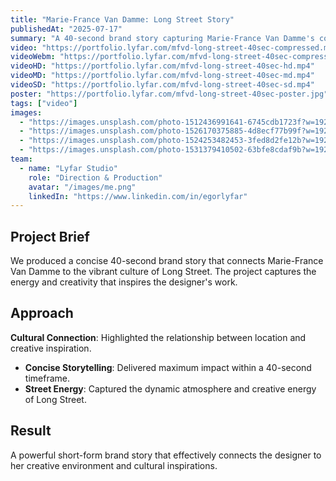 ```yaml
---
title: "Marie-France Van Damme: Long Street Story"
publishedAt: "2025-07-17"
summary: "A 40-second brand story capturing Marie-France Van Damme's connection to Long Street and its cultural significance."
video: "https://portfolio.lyfar.com/mfvd-long-street-40sec-compressed.mp4"
videoWebm: "https://portfolio.lyfar.com/mfvd-long-street-40sec-compressed.webm"
videoHD: "https://portfolio.lyfar.com/mfvd-long-street-40sec-hd.mp4"
videoMD: "https://portfolio.lyfar.com/mfvd-long-street-40sec-md.mp4"
videoSD: "https://portfolio.lyfar.com/mfvd-long-street-40sec-sd.mp4"
poster: "https://portfolio.lyfar.com/mfvd-long-street-40sec-poster.jpg"
tags: ["video"]
images:
  - "https://images.unsplash.com/photo-1512436991641-6745cdb1723f?w=1920&h=1080&fit=crop"
  - "https://images.unsplash.com/photo-1526170375885-4d8ecf77b99f?w=1920&h=1080&fit=crop"
  - "https://images.unsplash.com/photo-1524253482453-3fed8d2fe12b?w=1920&h=1080&fit=crop"
  - "https://images.unsplash.com/photo-1531379410502-63bfe8cdaf9b?w=1920&h=1080&fit=crop"
team:
  - name: "Lyfar Studio"
    role: "Direction & Production"
    avatar: "/images/me.png"
    linkedIn: "https://www.linkedin.com/in/egorlyfar"
---
```


## Project Brief

We produced a concise 40-second brand story that connects Marie-France Van Damme to the vibrant culture of Long Street. The project captures the energy and creativity that inspires the designer's work.

## Approach

**Cultural Connection**: Highlighted the relationship between location and creative inspiration.
- **Concise Storytelling**: Delivered maximum impact within a 40-second timeframe.
- **Street Energy**: Captured the dynamic atmosphere and creative energy of Long Street.

## Result

A powerful short-form brand story that effectively connects the designer to her creative environment and cultural inspirations.
